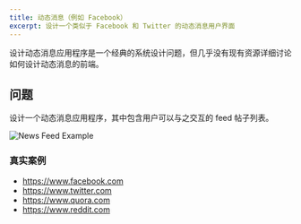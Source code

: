 ```yaml
---
title: 动态消息（例如 Facebook）
excerpt: 设计一个类似于 Facebook 和 Twitter 的动态消息用户界面
---
```


设计动态消息应用程序是一个经典的系统设计问题，但几乎没有现有资源详细讨论如何设计动态消息的前端。

## 问题

设计一个动态消息应用程序，其中包含用户可以与之交互的 feed 帖子列表。

![News Feed Example](/img/questions/news-feed-facebook/news-feed-example.png)

### 真实案例

* https://www.facebook.com
* https://www.twitter.com
* https://www.quora.com
* https://www.reddit.com
